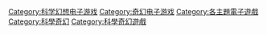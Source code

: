 [[Category:科学幻想电子游戏|Category:科学幻想电子游戏]]
[[Category:奇幻电子游戏|Category:奇幻电子游戏]]
[[Category:各主題電子遊戲|Category:各主題電子遊戲]]
[[Category:科學奇幻|Category:科學奇幻]]
[[Category:科學奇幻遊戲|Category:科學奇幻遊戲]]